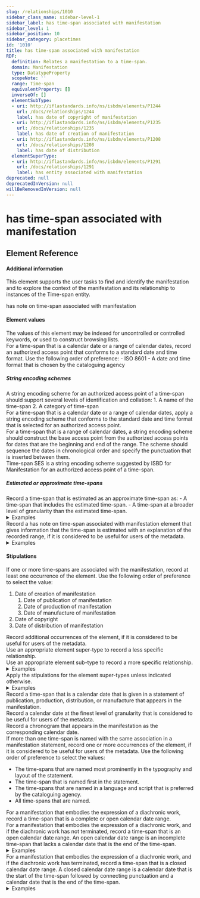```yaml
---
slug: /relationships/1010
sidebar_class_name: sidebar-level-1
sidebar_label: has time-span associated with manifestation
sidebar_level: 1
sidebar_position: 10
sidebar_category: placetimes
id: '1010'
title: has time-span associated with manifestation
RDF:
  definition: Relates a manifestation to a time-span.
  domain: Manifestation
  type: DatatypeProperty
  scopeNote: ''
  range: Time-span
  equivalentProperty: []
  inverseOf: []
  elementSubType:
  - uri: http://iflastandards.info/ns/isbdm/elements/P1244
    url: /docs/relationships/1244
    label: has date of copyright of manifestation
  - uri: http://iflastandards.info/ns/isbdm/elements/P1235
    url: /docs/relationships/1235
    label: has date of creation of manifestation
  - uri: http://iflastandards.info/ns/isbdm/elements/P1208
    url: /docs/relationships/1208
    label: has date of distribution
  elementSuperType:
  - uri: http://iflastandards.info/ns/isbdm/elements/P1291
    url: /docs/relationships/1291
    label: has entity associated with manifestation
deprecated: null
deprecatedInVersion: null
willBeRemovedInVersion: null
---
```

# has time-span associated with manifestation

## Element Reference
<ElementReference frontMatter={frontMatter} />

#### Additional information

<div className="guid">
This element supports the user tasks to find and identify the manifestation and to explore the context of the manifestation and its relationship to instances of the Time-span entity.
</div>

<SeeAlso><InLink href="/docs/notes/1272">has note on time-span associated with manifestation</InLink></SeeAlso>

#### Element values

<div className="guid">
The values of this element may be indexed for uncontrolled or controlled keywords, or used to construct browsing lists.
</div>

<div className="guid">
For a time-span that is a calendar date or a range of calendar dates, record an authorized access point that conforms to a standard date and time format. Use the following order of preference:
  - <OutLink href="https://www.iso.org/iso-8601-date-and-time-format">ISO 8601</OutLink>
  - A date and time format that is chosen by the cataloguing agency
</div>

##### String encoding schemes

<div className="guid">
A string encoding scheme for an authorized access point of a time-span should support several levels of identification and collation:
  1. A name of the time-span
  2. A category of time-span
</div>

<div className="guid">
For a time-span that is a calendar date or a range of calendar dates, apply a string encoding scheme that conforms to the standard date and time format that is selected for an authorized access point.
</div>

<div className="guid">
For a time-span that is a range of calendar dates, a string encoding scheme should construct the base access point from the authorized access points for dates that are the beginning and end of the range. The scheme should sequence the dates in chronological order and specify the punctuation that is inserted between them.
</div>

<div className="guid">
<InLink href="/docs/ves/ISBDMSESTim">Time-span SES</InLink> is a string encoding scheme suggested by ISBD for Manifestation for an authorized access point of a time-span.
</div>

##### Estimated or approximate time-spans

<div className="guid">
Record a time-span that is estimated as an approximate time-span as:
  - A time-span that includes the estimated time-span.
  - A time-span at a broader level of granularity than the estimated time-span.
<details>
  <summary>Examples</summary>

    | Property | Value |
    |:---------|:------|
    | has time-span associated with manifestation | "1711-1715" |

    *[[Known to be after 1711 and before 1715.]*

    | Property | Value |
    |:---------|:------|
    | has time-span associated with manifestation | "16" |

    *[Estimated to be a time-span within the 17th century in ISO 8601 format.]*
</details>
</div>

<div className="guid">
Record a <InLink href="/docs/notes/1272">has note on time-span associated with manifestation</InLink> element that gives information that the time-span is estimated with an explanation of the recorded range, if it is considered to be useful for users of the metadata.
<details>
  <summary>Examples</summary>

    | Property | Value |
    |:---------|:------|
    | has note on time-span associated with manifestation | "Date of publication is known to be after 1711 and before 1715." |
</details>
</div>

#### Stipulations

<div className="stip">
  <Mandatory />

  If one or more time-spans are associated with the manifestation, record at least one occurrence of the element. Use the following order of preference to select the value:

  1. Date of creation of manifestation<ol class="al"> <li>Date of publication of manifestation</li> <li>Date of production of manifestation</li> <li>Date of manufacture of manifestation</li> </ol>
  2. Date of copyright
  3. Date of distribution of manifestation

  <div className="stip">
  Record additional occurrences of the element, if it is considered to be useful for users of the metadata.
  </div>
</div>

<div className="stip">
  Use an appropriate element super-type to record a less specific relationship.
</div>

<div className="stip">
  Use an appropriate element sub-type to record a more specific relationship.

  <details>
  <summary>Examples</summary>

  | Property | Value |
  |:---------|:------|
  | has date of copyright of manifestation | "2004" |

  *[Full example: <InLink href="/docs/fullex/fx081">Homazh për De Radën (2004; Università della Calabria; videodisk)</InLink>.]*
  </details>
</div>

<div className="stip">
  Apply the stipulations for the element super-types unless indicated otherwise.

  <details>
  <summary>Examples</summary>

  | Property | Value |
  |:---------|:------|
  | has time-span associated with manifestation | "1979" |

  *[Authorized access point of entity.]*

  | Property | Value |
  |:---------|:------|
  | has time-span associated with manifestation | "Q2484" |

  *[Identifier of entity.]*

  | Property | Value |
  |:---------|:------|
  | has time-span associated with manifestation | https://www.wikidata.org/wiki/Q2484 |

  *[IRI of entity.]*
  </details>
</div>

<div className="stip">
  Record a time-span that is a calendar date that is given in a statement of publication, production, distribution, or manufacture that appears in the manifestation.
</div>

<div className="stip">
  Record a calendar date at the finest level of granularity that is considered to be useful for users of the metadata.
</div>

<div className="stip">
  Record a chronogram that appears in the manifestation as the corresponding calendar date.
</div>

<div className="stip">
  If more than one time-span is named with the same association in a manifestation statement, record one or more occurrences of the element, if it is considered to be useful for users of the metadata. Use the following order of preference to select the values:

  - The time-spans that are named most prominently in the typography and layout of the statement.
  - The time-span that is named first in the statement.
  - The time-spans that are named in a language and script that is preferred by the cataloguing agency.
  - All time-spans that are named.
</div>

<div className="stip">
  For a manifestation that embodies the expression of a diachronic work, record a time-span that is a complete or open calendar date range.
</div>

<div className="stip">
  For a manifestation that embodies the expression of a diachronic work, and if the diachronic work has not terminated, record a time-span that is an open calendar date range. An open calendar date range is an incomplete time-span that lacks a calendar date that is the end of the time-span.

  <details>
  <summary>Examples</summary>

  | Property | Value |
  |:---------|:------|
  | has time-span associated with manifestation | "1951-" |

  <hr />

  | Property | Value |
  |:---------|:------|
  | has time-span associated with manifestation | "1 Jan 2000-" |
  </details>
</div>

<div className="stip">
  For a manifestation that embodies the expression of a diachronic work, and if the diachronic work has terminated, record a time-span that is a closed calendar date range. A closed calendar date range is a calendar date that is the start of the time-span followed by connecting punctuation and a calendar date that is the end of the time-span.

  <details>
  <summary>Examples</summary>

  | Property | Value |
  |:---------|:------|
  | has time-span associated with manifestation | "1951-2001" |

  <hr />

  | Property | Value |
  |:---------|:------|
  | has time-span associated with manifestation | "1 Jan 2000-15 Nov 2001" |
  </details>
</div>
